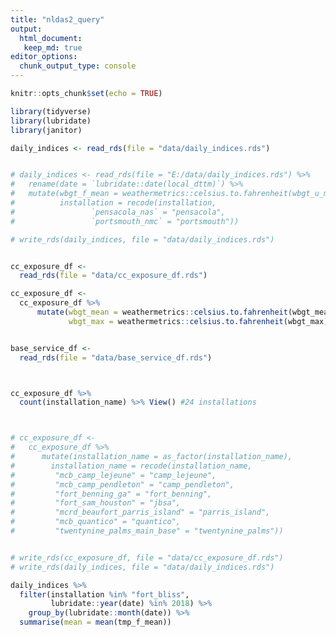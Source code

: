 ```yaml
---
title: "nldas2_query"
output: 
  html_document:
   keep_md: true
editor_options: 
  chunk_output_type: console
---
```


```r
knitr::opts_chunk$set(echo = TRUE)

library(tidyverse)
library(lubridate)
library(janitor)


```


```r


daily_indices <- read_rds(file = "data/daily_indices.rds")


# daily_indices <- read_rds(file = "E:/data/daily_indices.rds") %>% 
#   rename(date = `lubridate::date(local_dttm)`) %>% 
#   mutate(wbgt_f_mean = weathermetrics::celsius.to.fahrenheit(wbgt_u_mean),
#          installation = recode(installation, 
#                 `pensacola_nas` = "pensacola",
#                 `portsmouth_nmc` = "portsmouth"))

# write_rds(daily_indices, file = "data/daily_indices.rds")


cc_exposure_df <-
  read_rds(file = "data/cc_exposure_df.rds")

cc_exposure_df <-
  cc_exposure_df %>% 
      mutate(wbgt_mean = weathermetrics::celsius.to.fahrenheit(wbgt_mean),
             wbgt_max = weathermetrics::celsius.to.fahrenheit(wbgt_max))


base_service_df <-
  read_rds(file = "data/base_service_df.rds")



cc_exposure_df %>% 
  count(installation_name) %>% View() #24 installations



# cc_exposure_df <-
#   cc_exposure_df %>% 
#      mutate(installation_name = as_factor(installation_name),
#        installation_name = recode(installation_name,
#         "mcb_camp_lejeune" = "camp_lejeune",
#         "mcb_camp_pendleton" = "camp_pendleton",
#         "fort_benning_ga" = "fort_benning",
#         "fort_sam_houston" = "jbsa",
#         "mcrd_beaufort_parris_island" = "parris_island",
#         "mcb_quantico" = "quantico",
#         "twentynine_palms_main_base" = "twentynine_palms")) 


# write_rds(cc_exposure_df, file = "data/cc_exposure_df.rds")
# write_rds(daily_indices, file = "data/daily_indices.rds")

```


```r
daily_indices %>% 
  filter(installation %in% "fort_bliss",
         lubridate::year(date) %in% 2018) %>%
    group_by(lubridate::month(date)) %>% 
  summarise(mean = mean(tmp_f_mean)) 

```



